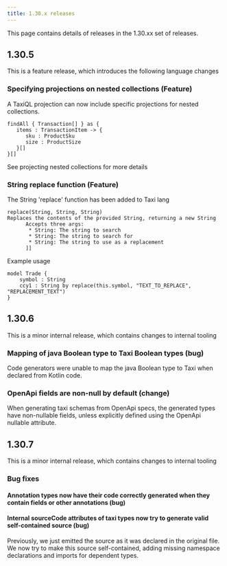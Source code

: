 ```yaml
---
title: 1.30.x releases
---
```



This page contains details of releases in the 1.30.xx set of releases.

## 1.30.5

This is a feature release, which introduces the following language changes

### Specifying projections on nested collections (Feature)

A TaxiQL projection can now include specific projections for nested collections.

```taxi
findAll { Transaction[] } as {
   items : TransactionItem -> {
      sku : ProductSku
      size : ProductSize
   }[]
}[]
```

See <Link to="/language-reference/querying-with-taxiql/#projecting-nested-collections">projecting nested collections</Link>
for more details

### String replace function (Feature)

The String 'replace' function has been added to Taxi lang

```taxi
replace(String, String, String)
Replaces the contents of the provided String, returning a new String
      Accepts three args:
       * String: The string to search
       * String: The string to search for
       * String: The string to use as a replacement
      ]]
```

Example usage

```taxi
model Trade {
    symbol : String
    ccy1 : String by replace(this.symbol, "TEXT_TO_REPLACE", "REPLACEMENT_TEXT")
}
```

## 1.30.6

This is a minor internal release, which contains changes to internal tooling

### Mapping of java Boolean type to Taxi Boolean types (bug)
Code generators were unable to map the java Boolean type to Taxi when declared from Kotlin code.

### OpenApi fields are non-null by default (change)
When generating taxi schemas from OpenApi specs, the generated types have non-nullable fields, unless explicitly
defined using the OpenApi nullable attribute.

## 1.30.7
This is a minor internal release, which contains changes to internal tooling

### Bug fixes

#### Annotation types now have their code correctly generated when they contain fields or other annotations (bug)

#### Internal sourceCode attributes of taxi types now try to generate valid self-contained source (bug)
Previously, we just emitted the source as it was declared in the original file.
We now try to make this source self-contained, adding missing namespace declarations and
imports for dependent types.

